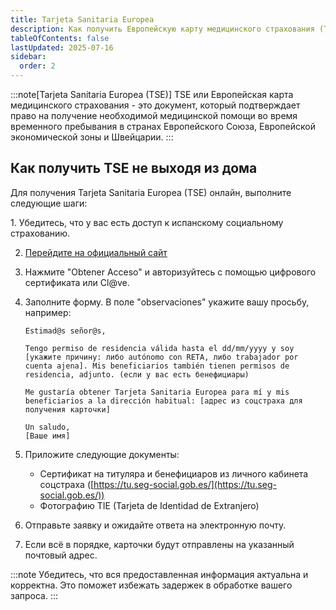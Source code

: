 ```yaml
---
title: Tarjeta Sanitaria Europea
description: Как получить Европейскую карту медицинского страхования (TSE) не выходя из дома
tableOfContents: false
lastUpdated: 2025-07-16
sidebar:
  order: 2
---
```


:::note[Tarjeta Sanitaria Europea (TSE)]
TSE или Европейская карта медицинского страхования - это документ, который подтверждает право на получение необходимой медицинской помощи во время временного пребывания в странах Европейского Союза, Европейской экономической зоны и Швейцарии.
:::

## Как получить TSE не выходя из дома

Для получения Tarjeta Sanitaria Europea (TSE) онлайн, выполните следующие шаги:

<Steps>
1. Убедитесь, что у вас есть доступ к испанскому социальному страхованию.

2. [Перейдите на официальный сайт](https://sede.seg-social.gob.es/wps/portal/sede/sede/Ciudadanos/Otros+Procedimientos/INSS_2.37)

3. Нажмите "Obtener Acceso" и авторизуйтесь с помощью цифрового сертификата или Cl@ve.

4. Заполните форму. В поле "observaciones" укажите вашу просьбу, например:
    ```
    Estimad@s señor@s,

    Tengo permiso de residencia válida hasta el dd/mm/yyyy y soy [укажите причину: либо autónomo con RETA, либо trabajador por cuenta ajena]. Mis beneficiarios también tienen permisos de residencia, adjunto. (если у вас есть бенефициары)

    Me gustaría obtener Tarjeta Sanitaria Europea para mí y mis beneficiarios a la dirección habitual: [адрес из соцстраха для получения карточки]

    Un saludo,
    [Ваше имя]
    ```

5. Приложите следующие документы:
    - Сертификат на титуляра и бенефициаров из личного кабинета соцстраха ([https://tu.seg-social.gob.es/](https://tu.seg-social.gob.es/))
    - Фотографию TIE (Tarjeta de Identidad de Extranjero)

6. Отправьте заявку и ожидайте ответа на электронную почту.

7. Если всё в порядке, карточки будут отправлены на указанный почтовый адрес.
</Steps>

:::note
Убедитесь, что вся предоставленная информация актуальна и корректна. Это поможет избежать задержек в обработке вашего запроса.
:::
